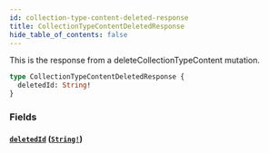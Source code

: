 ```yaml
---
id: collection-type-content-deleted-response
title: CollectionTypeContentDeletedResponse
hide_table_of_contents: false
---
```



This is the response from a deleteCollectionTypeContent mutation.

```graphql
type CollectionTypeContentDeletedResponse {
  deletedId: String!
}
```


### Fields

#### [`deletedId`](#) ([`String!`](/developers/demandhq-apis/demand-api/graphql/reference/scalars/string))






